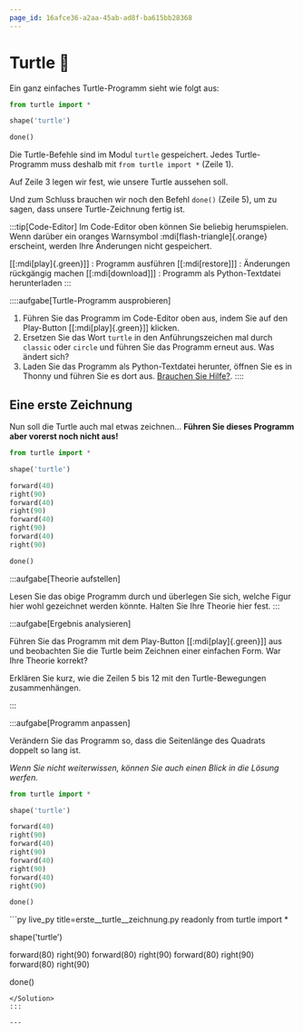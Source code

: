 ```yaml
---
page_id: 16afce36-a2aa-45ab-ad8f-ba615bb28368
---
```


# Turtle 🐢

Ein ganz einfaches Turtle-Programm sieht wie folgt aus:

```py live_py title=einfaches__turtle__programm.py
from turtle import *

shape('turtle')

done()
```

Die Turtle-Befehle sind im Modul `turtle` gespeichert. Jedes Turtle-Programm muss deshalb mit `from turtle import *` (Zeile 1).

Auf Zeile 3 legen wir fest, wie unsere Turtle aussehen soll.

Und zum Schluss brauchen wir noch den Befehl `done()` (Zeile 5), um zu sagen, dass unsere Turtle-Zeichnung fertig ist.

:::tip[Code-Editor] Im Code-Editor oben können Sie beliebig herumspielen. Wenn darüber ein oranges Warnsymbol :mdi[flash-triangle]{.orange} erscheint, werden Ihre Änderungen nicht gespeichert.

[[:mdi[play]{.green}]] : Programm ausführen [[:mdi[restore]]] : Änderungen rückgängig machen [[:mdi[download]]] : Programm als Python-Textdatei herunterladen :::

::::aufgabe[Turtle-Programm ausprobieren]

<TaskState id="fc0b4616-9790-46b3-a756-edd622855038" />

1. Führen Sie das Programm im Code-Editor oben aus, indem Sie auf den Play-Button [[:mdi[play]{.green}]] klicken.
2. Ersetzen Sie das Wort `turtle` in den Anführungszeichen mal durch `classic` oder `circle` und führen Sie das Programm erneut aus. Was ändert sich?
3. Laden Sie das Programm als Python-Textdatei herunter, öffnen Sie es in Thonny und führen Sie es dort aus. [Brauchen Sie Hilfe?](../Thonny/Thonny-Verwenden#benutzeroberfläche). ::::

## Eine erste Zeichnung

Nun soll die Turtle auch mal etwas zeichnen... **Führen Sie dieses Programm aber vorerst noch nicht aus!**

```py live_py title=erste__turtle__zeichnung.py readonly
from turtle import *

shape('turtle')

forward(40)
right(90)
forward(40)
right(90)
forward(40)
right(90)
forward(40)
right(90)

done()
```

:::aufgabe[Theorie aufstellen]

<TaskState id="16786371-60c1-47ab-be37-abc28b719eb3" />
Lesen Sie das obige Programm durch und überlegen Sie sich, welche Figur hier wohl gezeichnet werden könnte.
Halten Sie Ihre Theorie hier fest.
<QuillV2 id="f6796fe4-6001-4f80-b806-33d1cc97332c" />
:::

:::aufgabe[Ergebnis analysieren]

<TaskState id='4e15fd6a-db53-4eee-9e08-a73b5028f68f'/>
Führen Sie das Programm mit dem Play-Button [[:mdi[play]{.green}]] aus und beobachten Sie die Turtle beim Zeichnen einer einfachen Form. War Ihre Theorie korrekt?

Erklären Sie kurz, wie die Zeilen 5 bis 12 mit den Turtle-Bewegungen zusammenhängen.

<QuillV2 id="aacbeef5-707c-4074-a0d9-bf412502fe08" />
:::

:::aufgabe[Programm anpassen]

<TaskState id="c38fe66e-e395-4c89-b326-8750dd6375ac" />
Verändern Sie das Programm so, dass die Seitenlänge des Quadrats doppelt so lang ist.

_Wenn Sie nicht weiterwissen, können Sie auch einen Blick in die Lösung werfen._

```py live_py title=erste__turtle__zeichnung.py id=f6ae029d-6b4a-4684-82e1-c53fbe4d952a
from turtle import *

shape('turtle')

forward(40)
right(90)
forward(40)
right(90)
forward(40)
right(90)
forward(40)
right(90)

done()
```

<Solution id='eeec9f64-9902-4836-8441-bbca75bad6cc'>
  ```py live_py title=erste__turtle__zeichnung.py readonly
  from turtle import *

shape('turtle')

forward(80) right(90) forward(80) right(90) forward(80) right(90) forward(80) right(90)

done()

```
</Solution>
:::

---
```
